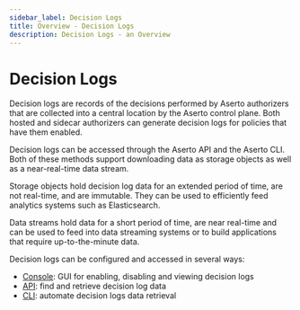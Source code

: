 ```yaml
---
sidebar_label: Decision Logs
title: Overview - Decision Logs
description: Decision Logs - an Overview
---
```


# Decision Logs

Decision logs are records of the decisions performed by Aserto authorizers that are collected into a central location
by the Aserto control plane. Both hosted and sidecar authorizers can generate decision logs for policies that have them
enabled.

Decision logs can be accessed through the Aserto API and the Aserto CLI. Both of these methods support downloading data
as storage objects as well as a near-real-time data stream.

Storage objects hold decision log data for an extended period of time, are not real-time, and are immutable. They can
be used to efficiently feed analytics systems such as Elasticsearch.

Data streams hold data for a short period of time, are near real-time and can be used to feed into data streaming
systems or to build applications that require up-to-the-minute data.

Decision logs can be configured and accessed in several ways:

- [Console](/docs/decision-logs-guide/console): GUI for enabling, disabling and viewing decision logs
- [API](/docs/decision-logs-guide/api/overview): find and retrieve decision log data
- [CLI](/docs/command-line-interface/aserto-cli/decision-logs): automate decision logs data retrieval
